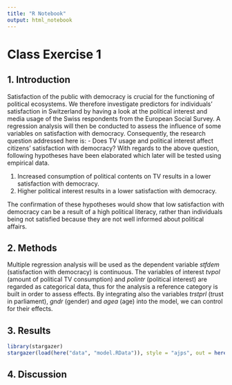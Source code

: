 ```yaml
---
title: "R Notebook"
output: html_notebook
---
```

# Class Exercise 1

## 1. Introduction
Satisfaction of the public with democracy is crucial for the functioning of
political ecosystems. We therefore investigate predictors for individuals'
satisfaction in Switzerland by having a look at the political interest and
media usage of the Swiss respondents from the European Social Survey. A 
regression analysis will then be conducted to assess the influence of some 
variables on satisfaction with democracy. Consequently, the research question
addressed here is:
- Does TV usage and political interest affect citizens' satisfaction with 
democracy?
With regards to the above question, following hypotheses have been elaborated 
which later will be tested using empirical data. 

1. Increased consumption of political contents on TV results in a lower 
satisfaction with democracy.
2. Higher political interest results in a lower satisfaction with democracy.

The confirmation of these hypotheses would show that low satisfaction with 
democracy can be a result of a high political literacy, rather than individuals
being not satisfied because they are not well informed about political affairs. 

## 2. Methods
Multiple regression analysis will be used as the dependent variable *stfdem* 
(satisfaction with democracy) is continuous. The variables of interest *tvpol*
(amount of political TV consumption) and *polintr* (political interest) are 
regarded as categorical data, thus for the analysis a reference category is built
in order to assess effects. By integrating also the variables *trstprl* (trust
in parliament), *gndr* (gender) and *agea* (age) into the model, we can control
for their effects. 

## 3. Results
```r
library(stargazer)
stargazer(load(here("data", "model.RData")), style = "ajps", out = here("data", "table.html"))
```





## 4. Discussion
